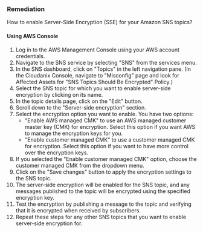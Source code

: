 ### Remediation

How to enable Server-Side Encryption (SSE) for your Amazon SNS topics?

#### Using AWS Console

1. Log in to the AWS Management Console using your AWS account credentials.
2. Navigate to the SNS service by selecting "SNS" from the services menu.
3. In the SNS dashboard, click on "Topics" in the left navigation pane.
    (In the Cloudanix Console, navigate to "Misconfig" page and look for Affected Assets for "SNS Topics Should Be Encrypted" Policy.)
4. Select the SNS topic for which you want to enable server-side encryption by clicking on its name.
5. In the topic details page, click on the "Edit" button.
6. Scroll down to the "Server-side encryption" section.
7. Select the encryption option you want to enable. You have two options:
   - "Enable AWS managed CMK" to use an AWS managed customer master key (CMK) for encryption. Select this option if you want AWS to manage the encryption keys for you.
   - "Enable customer managed CMK" to use a customer managed CMK for encryption. Select this option if you want to have more control over the encryption keys.
8. If you selected the "Enable customer managed CMK" option, choose the customer managed CMK from the dropdown menu.
9. Click on the "Save changes" button to apply the encryption settings to the SNS topic.
10. The server-side encryption will be enabled for the SNS topic, and any messages published to the topic will be encrypted using the specified encryption key.
11. Test the encryption by publishing a message to the topic and verifying that it is encrypted when received by subscribers.
12. Repeat these steps for any other SNS topics that you want to enable server-side encryption for.

